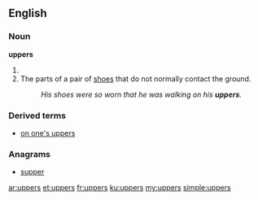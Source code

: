 ==English==

===Noun===
'''uppers'''
# {{plural of|[[upper]]}}
# The parts of a pair of [[shoes]] that do not normally contact the ground.
#: ''His shoes were so worn that he was walking on his '''uppers'''.''

===Derived terms===
*[[on one's uppers]]

===Anagrams===
* [[supper#English|supper]]

[[ar:uppers]]
[[et:uppers]]
[[fr:uppers]]
[[ku:uppers]]
[[my:uppers]]
[[simple:uppers]]